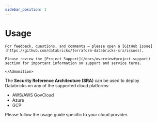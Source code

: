 ```yaml
---
sidebar_position: 1
---
```


  
  # Usage
  
  <Admonition type="note" title="Note">

    For feedback, questions, and comments — please open a [GitHub Issue](https://github.com/databricks/terraform-databricks-sra/issues).

    Please review the [Project Support](/docs/overview#project-support) section for important information on support and service terms.

    </Admonition>

  The **Security Reference Architecture (SRA)** can be used to deploy Databricks on any of the supported cloud platforms:
   - AWS/AWS GovCloud
   - Azure
   - GCP

  Please follow the usage guide specific to your cloud provider. 